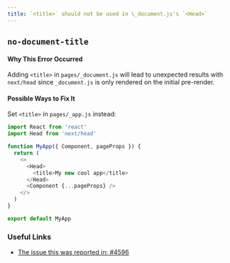 ```yaml
---
title: `<title>` should not be used in \_document.js's `<Head>`
---
```


## `no-document-title`

#### Why This Error Occurred

Adding `<title>` in `pages/_document.js` will lead to unexpected results with `next/head` since `_document.js` is only rendered on the initial pre-render.

#### Possible Ways to Fix It

Set `<title>` in `pages/_app.js` instead:

```js filename="pages/_app.js"
import React from 'react'
import Head from 'next/head'

function MyApp({ Component, pageProps }) {
  return (
    <>
      <Head>
        <title>My new cool app</title>
      </Head>
      <Component {...pageProps} />
    </>
  )
}

export default MyApp
```

### Useful Links

- [The issue this was reported in: #4596](https://github.com/vercel/next.js/issues/4596)
